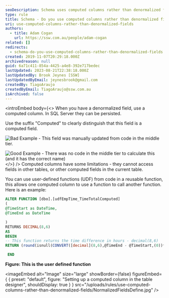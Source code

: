```yaml
---
seoDescription: Schema uses computed columns rather than denormalized fields to improve data integrity and reduce complexity.
type: rule
title: Schema - Do you use computed columns rather than denormalized fields?
uri: use-computed-columns-rather-than-denormalized-fields
authors:
  - title: Adam Cogan
    url: https://ssw.com.au/people/adam-cogan
related: []
redirects:
  - schema-do-you-use-computed-columns-rather-than-denormalized-fields
created: 2019-11-07T20:29:18.000Z
archivedreason: null
guid: 6a71c411-854a-4425-a4e8-392e717bedec
lastUpdated: 2023-08-21T22:38:18.000Z
lastUpdatedBy: Brook Jeynes [SSW]
lastUpdatedByEmail: jeynesbrook@gmail.com
createdBy: TiagoAraujo
createdByEmail: TiagoAraujo@ssw.com.au
isArchived: false
---
```


<introEmbed
  body={<>
When you have a denormalized field, use a computed column. In SQL Server they can be persisted.

Use the suffix "Computed" to clearly distinguish that this field is a computed field.

![Bad Example - This field was manually updated from code in the middle tier.](/uploads/rules/use-computed-columns-rather-than-denormalized-fields/NormalizedFields_Bad.jpg)

![Good Example - There was no code in the middle tier to calculate this (and it has the correct name)](/uploads/rules/use-computed-columns-rather-than-denormalized-fields/NormalizedFields_Good.jpg)
  </>}
/>
Computed columns have some limitations - they cannot access fields in other tables, or other computed fields in the current table.

You can use user-defined functions (UDF) from code in a reusable function, this allows one computed column to use a function to call another function. Here is an example:

```sql
ALTER FUNCTION [dbo].[udfEmpTime_TimeTotalComputed]
(
@TimeStart as DateTime,
@TimeEnd as DateTime

)
RETURNS DECIMAL(8,6)
AS
BEGIN
-- This function returns the time difference in hours - decimal(8,6)
RETURN (round(isnull(CONVERT([decimal](8,6),@TimeEnd - @TimeStart,(0))*(24),(0)),(2)))

 END
```

**Figure: This is the user defined function**


<imageEmbed
  alt="Image"
  size="large"
  showBorder={false}
  figureEmbed={ {
    preset: "default",
    figure: "Setting up a computed column in the table designer",
    shouldDisplay: true
  } }
  src="/uploads/rules/use-computed-columns-rather-than-denormalized-fields/NormalizedFieldsDefine.jpg"
/>
